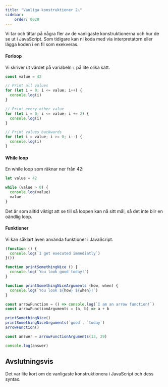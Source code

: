 ```yaml
---
title: "Vanliga konstruktioner 2⚠️" 
sidebar:
    order: 0020
---
```



Vi tar och tittar på några fler av de vanligaste konstruktionerna och hur de se ut i JavaScript. Som tidigare kan ni koda med via interpretatorn eller lägga koden i en fil som exekveras.



#### Forloop

Vi skriver ut värdet på variabeln `i` på lite olika sätt.

```js title="Forloop"
const value = 42

// Print all values
for (let i = 0; i <= value; i++) {
  console.log(i)
}

// Print every other value
for (let i = 0; i <= value; i += 2) {
  console.log(i)
}

// Print values backwards
for (let i = value; i >= 0; i--) {
  console.log(i)
}
```



#### While loop

En while loop som räknar ner från 42:

```js title="While loop"
let value = 42

while (value > 0) {
  console.log(value)
  value--
}
```

Det är som alltid viktigt att se till så loopen kan nå sitt mål, så det inte blir en oändlig loop.



#### Funktioner

Vi kan såklart även använda funktioner i JavaScript.

```js title="Funktioner"
(function () {
  console.log(`I get executed immediatly`)
}())

function printSomethingNice () {
  console.log(`You look good today!`)
}

function printSomethingNiceArguments (how, when) {
  console.log(`You look ${how} ${when}!`)
}

const arrowFunction = () => console.log(`I am an arrow function!`)
const arrowFunctionArguments = (a, b) => a + b

printSomethingNice()
printSomethingNiceArguments(`good`, `today`)
arrowFunction()

const answer = arrowFunctionArguments(13, 29)

console.log(answer)

```



Avslutningsvis
------------------------------

Det var lite kort om de vanligaste konstruktionera i JavaScript och dess syntax.
